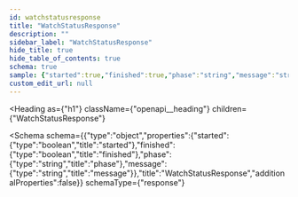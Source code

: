 ```yaml
---
id: watchstatusresponse
title: "WatchStatusResponse"
description: ""
sidebar_label: "WatchStatusResponse"
hide_title: true
hide_table_of_contents: true
schema: true
sample: {"started":true,"finished":true,"phase":"string","message":"string"}
custom_edit_url: null
---
```



<Heading
  as={"h1"}
  className={"openapi__heading"}
  children={"WatchStatusResponse"}
>
</Heading>





<Schema
  schema={{"type":"object","properties":{"started":{"type":"boolean","title":"started"},"finished":{"type":"boolean","title":"finished"},"phase":{"type":"string","title":"phase"},"message":{"type":"string","title":"message"}},"title":"WatchStatusResponse","additionalProperties":false}}
  schemaType={"response"}
>
  
</Schema>
            